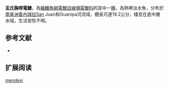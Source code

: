 {{Speciesbox
| name = 孟氏胸啄電鰻
| image = 
| image_caption = 
| image_width = 250px
| status = NE
| status_system = IUCN3.1
| genus = Sternarchorhynchus
| species = mendesi
| authority = [[de_Santana_&_Vari|de Santana & Vari]], 2010
| synonyms = 
}}
'''孟氏胸啄電鰻'''，為[[輻鰭魚綱|輻鰭魚綱]][[電鰻目|電鰻目]][[線翎電鰻科|線翎電鰻科]]的其中一[[種|種]]，為熱帶淡水魚，分布於[[南美洲|南美洲]][[委內瑞拉|委內瑞拉]]San Juan和Guanipa河流域，體長可達19.2公分，棲息在底中層水域，生活習性不明。

==参考文献==
*{{FishBase_species|genus=Sternarchorhynchus|species=mendesi|year=2015|month=10}}

== 扩展阅读 ==
{{refbegin}}
{{wikispecies-inline|Sternarchorhynchus mendesi|孟氏胸啄電鰻}}
{{refend}}
{{Taxonbar|from=Q5593868}}

[[Category:胸啄電鰻屬|mendesi]]